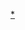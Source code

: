 {{Userbox
  |id=B'z
  |id-c=black
  |id-fc=red
  |id-s=14
  |info=這個用戶是'''[[B'z|<span style="color:#cc3300;">B'z</span>]]'''的死忠粉絲。
  |info-c=#cccccc
  |info-fc=red
  |info-s=10
  |border-c=#cc3300
  |border-s=1
}}

[[Category:喜歡聽B'z的歌的維基人|*]]